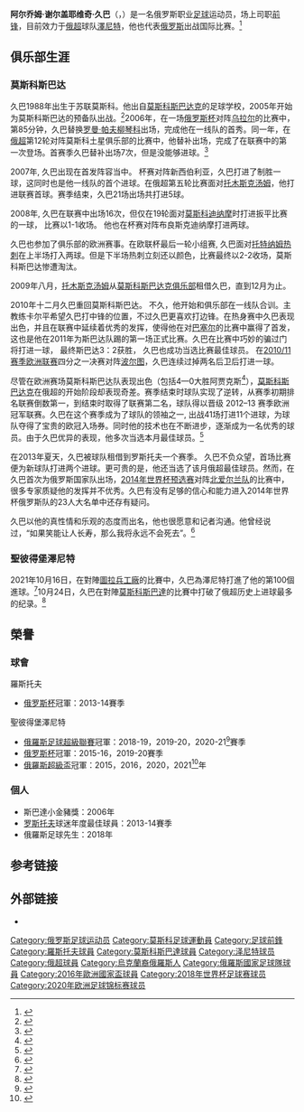 {{update|time=2018-07-09T09:19:50+00:00}}
{{noteTA|G1=足球|G2=俄超
|T=zh-hans:阿尔乔姆·久巴;zh-hk:艾譚·迪斯尤巴;zh-tw:阿爾喬姆·久巴;
|1=zh-hans:阿尔乔姆;zh-hk:艾譚;zh-tw:阿爾喬姆;
|2=zh-hans:久巴;zh-hk:迪斯尤巴;zh-tw:久巴;
}}
{{Infobox football biography
| name = 阿尔乔姆·久巴<br>Artem Dzyuba
| fullname = 阿尔乔姆·谢尔盖耶维奇·久巴
| nickname = 98<br>酒吧
| image = Artem Dzyuba Zenit.jpg
| image_size = 245
| caption = 2018年的久巴
| birth_date = {{birth date and age|df=yes|1988|08|22}}
| birth_place = {{USSR}}[[莫斯科|莫斯科]]
| height = {{height|m=1.96|precision=0}}
| currentclub =[[圣彼得堡泽尼特足球俱乐部|泽尼特]]
| clubnumber = 22
| position =[[前鋒_(足球)|前锋]]
| youthyears1 =
| youthclubs1 = [[莫斯科斯巴达克足球俱乐部|莫斯科斯巴达]]
| years1 = 2006–2015
| clubs1 = [[莫斯科斯巴达克足球俱乐部|莫斯科斯巴达]]
| caps1 = 126
| goals1 = 26
| years2 = 2009
| clubs2 = → [[汤斯克足球会|托木斯克汤姆]] (租借)
| caps2 = 10
| goals2 = 3
| years3 = 2010
| clubs3 = → [[汤斯克足球会|托木斯克汤姆]] (租借)
| caps3 = 24
| goals3 = 10
| years4 = 2013–2014
| clubs4 = → [[羅斯托夫足球俱樂部|罗斯托夫]] (租借)
| caps4 = 28
| goals4 = 17
| years5 = 2015
| clubs5 = → [[羅斯托夫足球俱樂部|罗斯托夫]] (租借)
| caps5 = 12
| goals5 = 1
| years6 = 2015–
| clubs6 = [[圣彼得堡泽尼特足球俱乐部|澤尼特]]
| caps6 = 165
| goals6 = 80
| years7 = 2018
| clubs7 = → [[圖拉兵工廠足球會|圖拉兵工廠]] (租借)
| caps7 = 10
| goals7 = 6
| nationalyears1 = 2007–2010
| nationalteam1 =[[俄羅斯21歲以下國家足球隊|俄罗斯U-21]]
| nationalcaps1 = 9
| nationalgoals1 = 4
| nationalyears2 = 2011
| nationalteam2 ={{le|俄罗斯二队|Russia national football B team}}
| nationalcaps2 = 2
| nationalgoals2 = 0
| nationalyears3 = 2011–
| nationalteam3 =[[俄羅斯國家足球隊|俄罗斯]]
| nationalcaps3 = 55
| nationalgoals3 = 30
| pcupdate = 2021年10月24日
| ntupdate = 2021年6月21日
}}
'''阿尔乔姆·谢尔盖耶维奇·久巴'''（{{lang-rus|Артём Сергеевич Дзюба}}，{{bd|1988年|8月22日||}}）是一名俄罗斯职业[[足球|足球]]运动员，场上司职[[前鋒_(足球)|前锋]]，目前效力于[[俄罗斯足球超级联赛|俄超]]球队[[圣彼得堡泽尼特足球俱乐部|澤尼特]]，他也代表[[俄羅斯國家足球隊|俄罗斯]]出战国际比赛。<ref>{{cite web|title=Артем Дзюба продолжит карьеру в «Зените»|url=http://fc-zenit.ru/news/70197.html|date=2015-02-06|publisher=[[圣彼得堡泽尼特足球俱乐部|圣彼得堡泽尼特足球俱乐部]]|language=ru}}</ref>

==俱乐部生涯==

===莫斯科斯巴达===
久巴1988年出生于苏联莫斯科。他出自[[莫斯科斯巴达克足球俱乐部|莫斯科斯巴达克]]的足球学校，2005年开始为莫斯科斯巴达的预备队出战。<ref>{{cite web|title=ОФИЦИАЛЬНЫЙ САЙТ ФУТБОЛЬНОГО КЛУБА СПАРТАК МОСКВА|url=http://spartak.com/main/team/first/207/|accessdate=2014-10-12|publisher=Футбольный клуб «Спартак Москва»|language=ru|archive-url=https://web.archive.org/web/20141017160047/http://spartak.com/main/team/first/207/|archive-date=2014-10-17|dead-url=yes}}</ref>2006年，在一场[[俄罗斯杯|俄罗斯杯]]对阵[[烏拉爾足球俱樂部|乌拉尔]]的比赛中，第85分钟，久巴替换[[罗曼·帕夫柳琴科|罗曼·帕夫柳琴科]]出场，完成他在一线队的首秀。同一年，在[[俄罗斯足球超级联赛|俄超]]第12轮对阵莫斯科土星俱乐部的比赛中，他替补出场，完成了在联赛中的第一次登场。首赛季久巴替补出场7次，但是没能够进球。<ref>{{Cite web|title=Российская футбольная Премьер-Лига, Чемпионат России по футболу. Футбол России. 1.|url=http://rus.rfpl.org/index.php/player/index/4612|accessdate=2018-06-16|date=2012-05-13|publisher=Российская футбольная Премьер-Лига|language=ru|archiveurl=https://web.archive.org/web/20120513074939/http://rus.rfpl.org/index.php/player/index/4612|archivedate=2012-05-13}}</ref>

2007年, 久巴出现在首发阵容当中。 杯赛对阵新西伯利亚，久巴打进了制胜一球，这同时也是他一线队的首个进球。在俄超第五轮比赛面对[[汤斯克足球会|托木斯克汤姆]]，他打进联赛首球。赛季结束，久巴21场出场共打进5球。

2008年, 久巴在联赛中出场16次，但仅在19轮面对[[莫斯科迪纳摩足球俱乐部|莫斯科迪纳摩]]时打进扳平比赛的一球， 比赛以1-1收场。 他也在杯赛对阵布良斯克迪纳摩打进两球。

久巴也参加了俱乐部的欧洲赛事。在欧联杯最后一轮小组赛, 久巴面对[[托特纳姆热刺足球俱乐部|托特纳姆热刺]]在上半场打入两球。但是下半场热刺立刻还以颜色，比赛最终以2-2收场，莫斯科斯巴达惨遭淘汰。

2009年八月，[[湯斯克足球會|托木斯克汤姆]]从[[莫斯科斯巴达克足球俱乐部|莫斯科斯巴达克俱乐部]]租借久巴，直到12月为止。

2010年十二月久巴重回莫斯科斯巴达。 不久，他开始和俱乐部在一线队合训。主教练卡尔平希望久巴打中锋的位置，不过久巴更喜欢打边锋。在热身赛中久巴表现出色，并且在联赛中延续着优秀的发挥，使得他在对[[巴塞爾足球俱樂部|巴塞尔]]的比赛中赢得了首发，这也是他在2011年为斯巴达队踢的第一场正式比赛。久巴在比赛中巧妙的骗过门将打进一球， 最终斯巴达3：2获胜， 久巴也成功当选比赛最佳球员。 在[[2010–11年歐霸盃|2010/11赛季欧洲联赛]]四分之一决赛对阵[[波尔图足球俱乐部|波尔图]]，久巴连续过掉两名后卫后打进一球。

尽管在欧洲赛场莫斯科斯巴达队表现出色（包括4—0大胜阿贾克斯<ref>{{cite web|title=Spartak Moskva 3 - 0 Ajax Match preview - 3/17/11 UEFA Europa League|url=http://www.goal.com/en/match/58067/spartak-vs-ajax/preview|accessdate=2014-10-12|date=2014-10-12|publisher=Goal.com}}</ref>），[[莫斯科斯巴达克足球俱乐部|莫斯科斯巴达克]]在俄超的开始阶段却表现奇差。赛季结束时球队实现了逆转，从赛季初期排名联赛倒数第一，到结束时取得了联赛第二名，球队得以晋级 2012–13 赛季欧洲冠军联赛。久巴在这个赛季成为了球队的领袖之一, 出战41场打进11个进球，为球队夺得了宝贵的欧冠入场券。同时他的技术也在不断进步，逐渐成为一名优秀的球员。由于久巴优异的表现，他多次当选本月最佳球员。<ref>{{cite web|title=ОФИЦИАЛЬНЫЙ САЙТ ФУТБОЛЬНОГО КЛУБА "СПАРТАК" МОСКВА|url=http://spartak.com/25/|accessdate=2014-10-12|date=2014-10-12|publisher=[[莫斯科斯巴达克足球俱乐部|莫斯科斯巴达克足球俱乐部]]|language=ru|archiveurl=https://web.archive.org/web/20141008210858/http://spartak.com/25/#|archivedate=2014-10-08|deadurl=yes}}</ref>

在2013年夏天，久巴被球队租借到罗斯托夫一个赛季。 久巴不负众望，首场比赛便为新球队打进两个进球。更可贵的是，他还当选了该月俄超最佳球员。然而，在久巴首次为俄罗斯国家队出场，[[2014年國際足協世界盃外圍賽|2014年世界杯预选赛]]对阵[[北愛爾蘭足球代表隊|北爱尔兰队]]的比赛中，很多专家质疑他的发挥并不优秀。久巴有没有足够的信心和能力进入2014年世界杯俄罗斯队的23人大名单中还存有疑问。

久巴以他的真性情和乐观的态度而出名，他也很愿意和记者沟通。他曾经说过，“如果笑能让人长寿，那么我将永远不会死去”。<ref>{{cite web|title=Артем Дзюба: Если смех продлевает жизнь, я бессмертный|url=http://www.sovsport.ru/gazeta/article-item/518684|accessdate=2014-10-12|date=2014-10-12|publisher=Советский Спорт|language=ru|archiveurl=https://web.archive.org/web/20141018002206/http://www.sovsport.ru/gazeta/article-item/518684|archivedate=2014-10-18|dead-url=yes}}</ref>

===聖彼得堡澤尼特===
2021年10月16日，在對陣[[圖拉兵工廠足球會|圖拉兵工廠]]的比賽中，久巴為澤尼特打進了他的第100個進球。<ref>{{cite web|title=Артем Дзюба забил сотый гол за "Зенит"|url=https://fc-zenit.ru/news/2021-10-16-artem-dzyuba-zabil-sotyy-gol-za-zenit.htm|date=2021-10-16|publisher=FC Zenit Saint Petersburg|language=ru|trans-title=Artem Dzyuba scored hundredth goal for Zenit}}</ref>10月24日，久巴在對陣[[莫斯科斯巴达克足球俱乐部|莫斯科斯巴達]]的比賽中打破了俄超历史上进球最多的纪录。<ref>{{cite web|publisher=FC Zenit Saint Petersburg|url=https://cn.fc-zenit.ru/8354/|title=阿尔乔姆·久巴打破了俄超历史上进球最多的纪录！|date=2021-10-25|language=zh}}</ref>

== 榮譽 ==
=== 球會 ===
;{{flagicon|RUS}} 羅斯托夫
* [[俄罗斯杯|俄罗斯杯]]冠軍：2013-14賽季

;{{flagicon|RUS}} 聖彼得堡澤尼特
* [[俄羅斯足球超級聯賽|俄羅斯足球超級聯賽]]冠軍：2018-19，2019-20，2020-21<ref>{{cite web|title=Sensational Zenit storm to the title with utterly dominant thrashing|url=https://eng.premierliga.ru/news/rfpl/news_26546.html|date=2021-05-02|publisher=[[俄羅斯足球超級聯賽|俄羅斯足球超級聯賽]]}}</ref>賽季
* [[俄罗斯杯|俄罗斯杯]]冠軍：2015-16，2019-20賽季
* [[俄羅斯超級盃|俄羅斯超級盃]]冠軍：2015，2016，2020，2021<ref>{{cite web|title=«Зенит» обыграл «Локомотив» в Калининграде и завоевал шестой Суперкубок России|url=https://premierliga.ru/news/rfpl/news_26834.html|date=2021-07-17|publisher=Russian Premier League|language=ru}}</ref>年

===個人 ===
* 斯巴達小金豬獎：2006年
* [[羅斯托夫足球俱樂部|罗斯托夫]]球迷年度最佳球員：2013-14賽季
* 俄羅斯足球先生：2018年

== 参考链接 ==
{{Reflist}}

== 外部链接 ==
*{{Soccerway}}

{{2016年歐洲國家盃俄羅斯參賽名單}}
{{2018年世界盃足球賽俄羅斯參賽名單}}
{{2020年欧洲足球锦标赛俄罗斯参赛名单}}
{{圣彼得堡泽尼特球员名单}}

{{DEFAULTSORT: Dzyuba, Artem}}
[[Category:俄罗斯足球运动员|Category:俄罗斯足球运动员]]
[[Category:莫斯科足球運動員|Category:莫斯科足球運動員]]
[[Category:足球前鋒|Category:足球前鋒]]
[[Category:羅斯托夫球員|Category:羅斯托夫球員]]
[[Category:莫斯科斯巴達球員|Category:莫斯科斯巴達球員]]
[[Category:泽尼特球员|Category:泽尼特球员]]
[[Category:俄超球員|Category:俄超球員]]
[[Category:烏克蘭裔俄羅斯人|Category:烏克蘭裔俄羅斯人]]
[[Category:俄羅斯國家足球隊球員|Category:俄羅斯國家足球隊球員]]
[[Category:2016年歐洲國家盃球員|Category:2016年歐洲國家盃球員]]
[[Category:2018年世界杯足球赛球员|Category:2018年世界杯足球赛球员]]
[[Category:2020年欧洲足球锦标赛球员|Category:2020年欧洲足球锦标赛球员]]